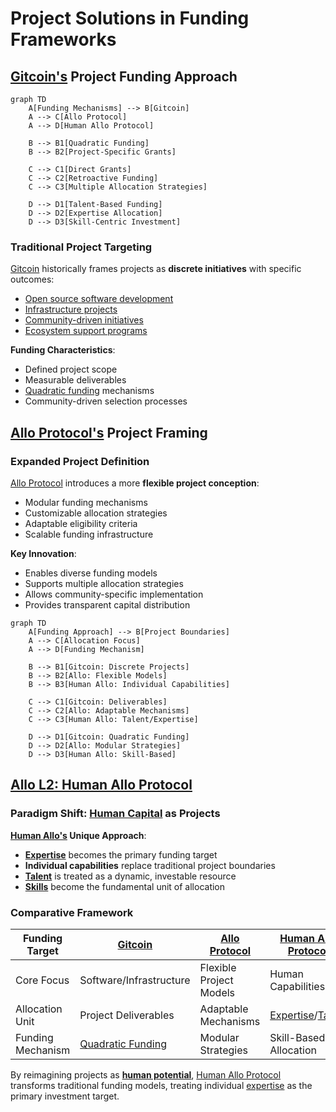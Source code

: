 # Project Solutions in Funding Frameworks

## [Gitcoin's](/docs/organizations/gitcoin.md) Project Funding Approach

```mermaid
graph TD
    A[Funding Mechanisms] --> B[Gitcoin]
    A --> C[Allo Protocol]
    A --> D[Human Allo Protocol]
    
    B --> B1[Quadratic Funding]
    B --> B2[Project-Specific Grants]
    
    C --> C1[Direct Grants]
    C --> C2[Retroactive Funding]
    C --> C3[Multiple Allocation Strategies]
    
    D --> D1[Talent-Based Funding]
    D --> D2[Expertise Allocation]
    D --> D3[Skill-Centric Investment]
```

### Traditional Project Targeting
[Gitcoin](/docs/organizations/gitcoin.md) historically frames projects as **discrete initiatives** with specific outcomes:
- [Open source software development](/docs/domains/open-source-development.md)
- [Infrastructure projects](/docs/domains/infrastructure-projects.md)
- [Community-driven initiatives](/docs/mechanisms/community-driven-initiatives.md)
- [Ecosystem support programs](/docs/programs/ecosystem-support.md)

**Funding Characteristics**:
- Defined project scope
- Measurable deliverables
- [Quadratic funding](/docs/mechanisms/quadratic-funding.md) mechanisms
- Community-driven selection processes

## [Allo Protocol's](/docs/protocols/allo-protocol.md) Project Framing

### Expanded Project Definition
[Allo Protocol](/docs/protocols/allo-protocol.md) introduces a more **flexible project conception**:
- Modular funding mechanisms
- Customizable allocation strategies
- Adaptable eligibility criteria
- Scalable funding infrastructure

**Key Innovation**:
- Enables diverse funding models
- Supports multiple allocation strategies
- Allows community-specific implementation
- Provides transparent capital distribution

```mermaid
graph TD
    A[Funding Approach] --> B[Project Boundaries]
    A --> C[Allocation Focus]
    A --> D[Funding Mechanism]
    
    B --> B1[Gitcoin: Discrete Projects]
    B --> B2[Allo: Flexible Models]
    B --> B3[Human Allo: Individual Capabilities]
    
    C --> C1[Gitcoin: Deliverables]
    C --> C2[Allo: Adaptable Mechanisms]
    C --> C3[Human Allo: Talent/Expertise]
    
    D --> D1[Gitcoin: Quadratic Funding]
    D --> D2[Allo: Modular Strategies]
    D --> D3[Human Allo: Skill-Based]
```

## [Allo L2: Human Allo Protocol](/docs/protocols/human-allo.md)

### Paradigm Shift: [Human Capital](/docs/concepts/human-capital.md) as Projects

**[Human Allo's](/docs/protocols/human-allo.md) Unique Approach**:
- **[Expertise](/docs/attributes/expertise.md)** becomes the primary funding target
- **Individual capabilities** replace traditional project boundaries
- **[Talent](/docs/actors/talent.md)** is treated as a dynamic, investable resource
- **[Skills](/docs/attributes/skills.md)** become the fundamental unit of allocation

### Comparative Framework

| Funding Target | [Gitcoin](/docs/organizations/gitcoin.md) | [Allo Protocol](/docs/protocols/allo-protocol.md) | [Human Allo Protocol](/docs/protocols/human-allo.md) |
|---------------|---------|--------------|---------------------|
| Core Focus | Software/Infrastructure | Flexible Project Models | Human Capabilities |
| Allocation Unit | Project Deliverables | Adaptable Mechanisms | [Expertise](/docs/attributes/expertise.md)/[Talent](/docs/actors/talent.md) |
| Funding Mechanism | [Quadratic Funding](/docs/mechanisms/quadratic-funding.md) | Modular Strategies | Skill-Based Allocation |

By reimagining projects as **[human potential](/docs/concepts/human-potential.md)**, [Human Allo Protocol](/docs/protocols/human-allo.md) transforms traditional funding models, treating individual [expertise](/docs/attributes/expertise.md) as the primary investment target.